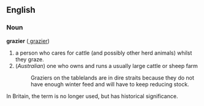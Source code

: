 ==English==
===Noun===
'''grazier''' ([[Grazier (Australian rancher) | grazier]])

# a person who cares for cattle (and possibly other herd animals) whilst they graze. 
# (''Australian'') one who owns and runs a usually large cattle or sheep farm
#: Graziers on the tablelands are in dire straits because they do not have enough winter feed and will have to keep reducing stock.

In Britain, the term is no longer used, but has historical significance.